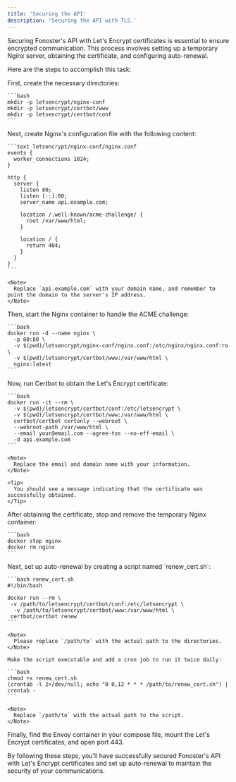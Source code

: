 ```yaml
---
title: 'Securing the API'
description: 'Securing the API with TLS.'
---
```


Securing Fonoster's API with Let's Encrypt certificates is essential to ensure encrypted communication. This process involves setting up a temporary Nginx server, obtaining the certificate, and configuring auto-renewal.

Here are the steps to accomplish this task:

<Steps>
  <Step title="Prepare the environment">
    First, create the necessary directories:

    ```bash
    mkdir -p letsencrypt/nginx-conf
    mkdir -p letsencrypt/certbot/www
    mkdir -p letsencrypt/certbot/conf
    ```
  </Step>

  <Step title="Configure Nginx">
    Next, create Nginx's configuration file with the following content:

    ```text letsencrypt/nginx-conf/nginx.conf
    events {
      worker_connections 1024;
    }

    http {
      server {
        listen 80;
        listen [::]:80;
        server_name api.example.com;

        location /.well-known/acme-challenge/ {
          root /var/www/html;
        }

        location / {
          return 404;
        }
      }
    }
    ```

    <Note>
      Replace `api.example.com` with your domain name, and remember to point the domain to the server's IP address.
    </Note>
  </Step>

  <Step title="Start the container">
    Then, start the Nginx container to handle the ACME challenge:

    ```bash
    docker run -d --name nginx \
      -p 80:80 \
      -v $(pwd)/letsencrypt/nginx-conf/nginx.conf:/etc/nginx/nginx.conf:ro \
      -v $(pwd)/letsencrypt/certbot/www:/var/www/html \
      nginx:latest
    ```
  </Step>

  <Step title="Retrieve the certificates">
    Now, run Certbot to obtain the Let's Encrypt certificate:

    ```bash
    docker run -it --rm \
      -v $(pwd)/letsencrypt/certbot/conf:/etc/letsencrypt \
      -v $(pwd)/letsencrypt/certbot/www:/var/www/html \
      certbot/certbot certonly --webroot \
      --webroot-path /var/www/html \
      --email your@email.com --agree-tos --no-eff-email \
      -d api.example.com
    ```

    <Note>
      Replace the email and domain name with your information.
    </Note>

    <Tip>
      You should see a message indicating that the certificate was successfully obtained.
    </Tip>
  </Step>

  <Step title="Remove the container">
    After obtaining the certificate, stop and remove the temporary Nginx container:

    ```bash
    docker stop nginx
    docker rm nginx
    ```
  </Step>

  <Step title="Set the auto-renewal">
    Next, set up auto-renewal by creating a script named `renew_cert.sh`:

    ```bash renew_cert.sh
    #!/bin/bash

    docker run --rm \
     -v /path/to/letsencrypt/certbot/conf:/etc/letsencrypt \
      -v /path/to/letsencrypt/certbot/www:/var/www/html \
     certbot/certbot renew
    ```

    <Note>
      Please replace `/path/to` with the actual path to the directories.
    </Note>

    Make the script executable and add a cron job to run it twice daily:

    ```bash
    chmod +x renew_cert.sh
    (crontab -l 2>/dev/null; echo "0 0,12 * * * /path/to/renew_cert.sh") | crontab -
    ```

    <Note>
      Replace `/path/to` with the actual path to the script.
    </Note>
  </Step>

  <Step title="Finalize settings and run the process">
    Finally, find the Envoy container in your compose file, mount the Let's Encrypt certificates, and open port 443.
  </Step>
</Steps>

By following these steps, you'll have successfully secured Fonoster's API with Let's Encrypt certificates and set up auto-renewal to maintain the security of your communications.